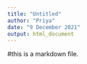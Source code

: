 ```yaml
---
title: "Untitled"
author: "Priya"
date: "9 December 2021"
output: html_document
---
```

#this is a markdown file.